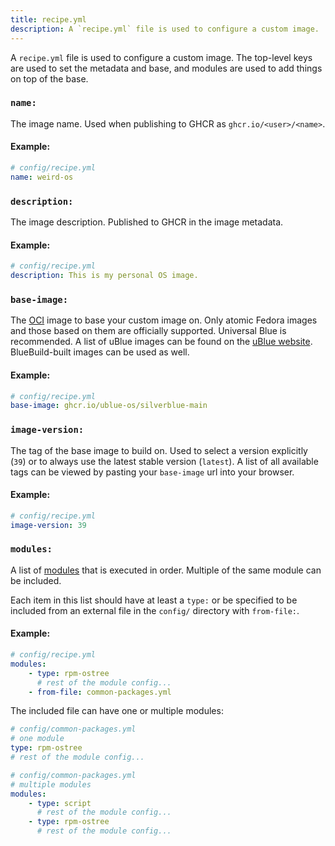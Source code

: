 ```yaml
---
title: recipe.yml
description: A `recipe.yml` file is used to configure a custom image.
---
```


A `recipe.yml` file is used to configure a custom image. The top-level keys are used to set the metadata and base, and modules are used to add things on top of the base.

### `name:`

The image name. Used when publishing to GHCR as `ghcr.io/<user>/<name>`.

#### Example:

```yaml
# config/recipe.yml
name: weird-os
```

### `description:`

The image description. Published to GHCR in the image metadata.

#### Example:

```yaml
# config/recipe.yml
description: This is my personal OS image.
```

### `base-image:`

The [OCI](https://opencontainers.org/) image to base your custom image on. Only atomic Fedora images and those based on them are officially supported. Universal Blue is recommended. A list of uBlue images can be found on the [uBlue website](https://universal-blue.org/images/). BlueBuild-built images can be used as well.

#### Example:

```yaml
# config/recipe.yml
base-image: ghcr.io/ublue-os/silverblue-main
```

### `image-version:`

The tag of the base image to build on. Used to select a version explicitly (`39`) or to always use the latest stable version (`latest`). A list of all available tags can be viewed by pasting your `base-image` url into your browser.

#### Example:

```yaml
# config/recipe.yml
image-version: 39
```

### `modules:`

A list of [modules](/reference/module/) that is executed in order. Multiple of the same module can be included.

Each item in this list should have at least a `type:` or be specified to be included from an external file in the `config/` directory with `from-file:`.

#### Example:

```yaml
# config/recipe.yml
modules:
    - type: rpm-ostree
      # rest of the module config...
    - from-file: common-packages.yml
```

The included file can have one or multiple modules:

```yaml
# config/common-packages.yml
# one module
type: rpm-ostree
# rest of the module config...
```

```yaml
# config/common-packages.yml
# multiple modules
modules:
    - type: script
      # rest of the module config...
    - type: rpm-ostree
      # rest of the module config...
```
